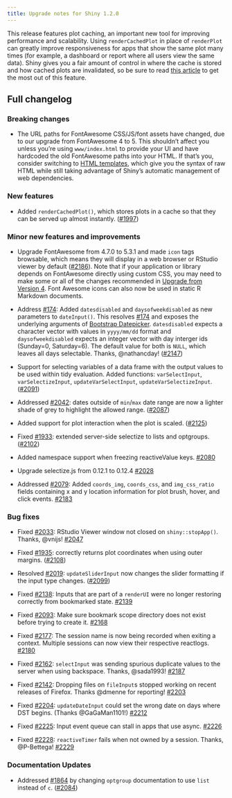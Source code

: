 ```yaml
---
title: Upgrade notes for Shiny 1.2.0
---
```


This release features plot caching, an important new tool for improving performance and scalability. Using `renderCachedPlot` in place of `renderPlot` can greatly improve responsiveness for apps that show the same plot many times (for example, a dashboard or report where all users view the same data). Shiny gives you a fair amount of control in where the cache is stored and how cached plots are invalidated, so be sure to read [this article](https://shiny.posit.co/articles/plot-caching.html) to get the most out of this feature.

## Full changelog

### Breaking changes

* The URL paths for FontAwesome CSS/JS/font assets have changed, due to our upgrade from FontAwesome 4 to 5. This shouldn't affect you unless you're using `www/index.html` to provide your UI and have hardcoded the old FontAwesome paths into your HTML. If that's you, consider switching to [HTML templates](https://shiny.posit.co/articles/templates.html), which give you the syntax of raw HTML while still taking advantage of Shiny's automatic management of web dependencies.

### New features

* Added `renderCachedPlot()`, which stores plots in a cache so that they can be served up almost instantly. ([#1997](https://github.com/rstudio/shiny/pull/1997))

### Minor new features and improvements

* Upgrade FontAwesome from 4.7.0 to 5.3.1 and made `icon` tags browsable, which means they will display in a web browser or RStudio viewer by default ([#2186](https://github.com/rstudio/shiny/issues/2186)). Note that if your application or library depends on FontAwesome directly using custom CSS, you may need to make some or all of the changes recommended in [Upgrade from Version 4](https://fontawesome.com/how-to-use/on-the-web/setup/upgrading-from-version-4). Font Awesome icons can also now be used in static R Markdown documents.

* Address [#174](https://github.com/rstudio/shiny/issues/174): Added `datesdisabled` and `daysofweekdisabled` as new parameters to `dateInput()`. This resolves [#174](https://github.com/rstudio/shiny/issues/174) and exposes the underlying arguments of [Bootstrap Datepicker](http://bootstrap-datepicker.readthedocs.io/en/latest/options.html#datesdisabled). `datesdisabled` expects a character vector with values in `yyyy/mm/dd` format and `daysofweekdisabled` expects an integer vector with day interger ids (Sunday=0, Saturday=6). The default value for both is `NULL`, which leaves all days selectable. Thanks, @nathancday! ([#2147](https://github.com/rstudio/shiny/pull/2147))

* Support for selecting variables of a data frame with the output values to be used within tidy evaluation.  Added functions: `varSelectInput`, `varSelectizeInput`, `updateVarSelectInput`, `updateVarSelectizeInput`. ([#2091](https://github.com/rstudio/shiny/pull/2091))

* Addressed [#2042](https://github.com/rstudio/shiny/issues/2042): dates outside of `min`/`max` date range are now a lighter shade of grey to highlight the allowed range. ([#2087](https://github.com/rstudio/shiny/pull/2087))

* Added support for plot interaction when the plot is scaled. ([#2125](https://github.com/rstudio/shiny/pull/2125))

* Fixed [#1933](https://github.com/rstudio/shiny/issues/1933): extended server-side selectize to lists and optgroups. ([#2102](https://github.com/rstudio/shiny/pull/2102))

* Added namespace support when freezing reactiveValue keys. [#2080](https://github.com/rstudio/shiny/pull/2080)

* Upgrade selectize.js from 0.12.1 to 0.12.4 [#2028](https://github.com/rstudio/shiny/issues/2028)

* Addressed [#2079](https://github.com/rstudio/shiny/issues/2079): Added `coords_img`, `coords_css`, and `img_css_ratio` fields containing x and y location information for plot brush, hover, and click events. [#2183](https://github.com/rstudio/shiny/pull/2183)

### Bug fixes

* Fixed [#2033](https://github.com/rstudio/shiny/issues/2033): RStudio Viewer window not closed on `shiny::stopApp()`. Thanks, @vnijs! [#2047](https://github.com/rstudio/shiny/pull/2047)

* Fixed [#1935](https://github.com/rstudio/shiny/issues/1935): correctly returns plot coordinates when using outer margins. ([#2108](https://github.com/rstudio/shiny/pull/2108))

* Resolved [#2019](https://github.com/rstudio/shiny/issues/2019): `updateSliderInput` now changes the slider formatting if the input type changes. ([#2099](https://github.com/rstudio/shiny/pull/2099))

* Fixed [#2138](https://github.com/rstudio/shiny/issues/2138): Inputs that are part of a `renderUI` were no longer restoring correctly from bookmarked state. [#2139](https://github.com/rstudio/shiny/pull/2139)

* Fixed [#2093](https://github.com/rstudio/shiny/issues/2093): Make sure bookmark scope directory does not exist before trying to create it. [#2168](https://github.com/rstudio/shiny/pull/2168)

* Fixed [#2177](https://github.com/rstudio/shiny/issues/2177): The session name is now being recorded when exiting a context.  Multiple sessions can now view their respective reactlogs. [#2180](https://github.com/rstudio/shiny/pull/2180)

* Fixed [#2162](https://github.com/rstudio/shiny/issues/2162): `selectInput` was sending spurious duplicate values to the server when using backspace. Thanks, @sada1993! [#2187](https://github.com/rstudio/shiny/pull/2187)

* Fixed [#2142](https://github.com/rstudio/shiny/issues/2142): Dropping files on `fileInput`s stopped working on recent releases of Firefox. Thanks @dmenne for reporting! [#2203](https://github.com/rstudio/shiny/pull/2203)

* Fixed [#2204](https://github.com/rstudio/shiny/issues/2204): `updateDateInput` could set the wrong date on days where DST begins. (Thanks @GaGaMan1101!) [#2212](https://github.com/rstudio/shiny/pull/2212)

* Fixed [#2225](https://github.com/rstudio/shiny/issues/2225): Input event queue can stall in apps that use async. [#2226](https://github.com/rstudio/shiny/pull/2226)

* Fixed [#2228](https://github.com/rstudio/shiny/issues/2228): `reactiveTimer` fails when not owned by a session. Thanks, @P-Bettega! [#2229](https://github.com/rstudio/shiny/pull/2229)

### Documentation Updates

* Addressed [#1864](https://github.com/rstudio/shiny/issues/1864) by changing `optgroup` documentation to use `list` instead of `c`. ([#2084](https://github.com/rstudio/shiny/pull/2084))
